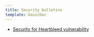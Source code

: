 ```yaml
---
title: Security bulletins
template: basicDoc
---
```


* [Security for Heartbleed vulnerability](/docs/security/new-relic-security/security-bulletins/security-heartbleed-vulnerability)
